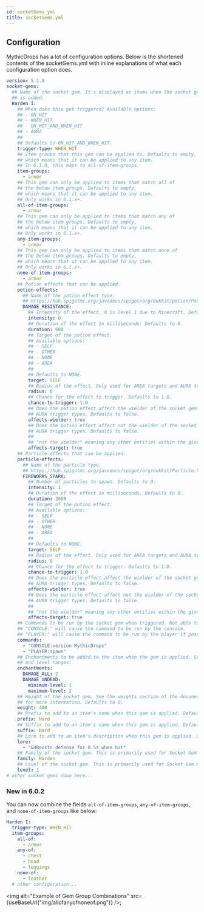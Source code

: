 ```yaml
---
id: socketGems_yml
title: socketGems.yml
---
```



## Configuration

MythicDrops has a lot of configuration options. Below is the shortened contents of the
socketGems.yml with inline explanations of what each configuration option does.

```yaml
version: 5.1.0
socket-gems:
  ## Name of the socket gem. It's displayed on items when the socket gem
  ## is added.
  Harden I:
    ## When does this get triggered? Available options:
    ## - ON_HIT
    ## - WHEN_HIT
    ## - ON_HIT_AND_WHEN_HIT
    ## - AURA
    ##
    ## Defaults to ON_HIT_AND_WHEN_HIT.
    trigger-type: WHEN_HIT
    ## Item groups that this gem can be applied to. Defaults to empty,
    ## which means that it can be applied to any item.
    ## In 6.1.0, this maps to all-of-item-groups.
    item-groups:
      - armor
    ## This gem can only be applied to items that match all of
    ## the below item groups. Defaults to empty,
    ## which means that it can be applied to any item.
    ## Only works in 6.1.x+.
    all-of-item-groups:
      - armor
    ## This gem can only be applied to items that match any of
    ## the below item groups. Defaults to empty,
    ## which means that it can be applied to any item.
    ## Only works in 6.1.x+.
    any-item-groups:
      - armor
    ## This gem can only be applied to items that match none of
    ## the below item groups. Defaults to empty,
    ## which means that it can be applied to any item.
    ## Only works in 6.1.x+.
    none-of-item-groups:
      - armor
    ## Potion effects that can be applied.
    potion-effects:
      ## Name of the potion effect type.
      ## https://hub.spigotmc.org/javadocs/spigot/org/bukkit/potion/PotionEffectType.html
      DAMAGE_RESISTANCE:
        ## Intensity of the effect. 0 is level 1 due to Minecraft. Defaults to 0.
        intensity: 0
        ## Duration of the effect in milliseconds. Defaults to 0.
        duration: 600
        ## Target of the potion effect.
        ## Available options:
        ## - SELF
        ## - OTHER
        ## - NONE
        ## - AREA
        ##
        ## Defaults to NONE.
        target: SELF
        ## Radius of the effect. Only used for AREA targets and AURA triggers. Defaults to 0.
        radius: 0
        ## Chance for the effect to trigger. Defaults to 1.0.
        chance-to-trigger: 1.0
        ## Does the potion effect affect the wielder of the socket gem? Only used for
        ## AURA trigger types. Defaults to false.
        affects-wielder: true
        ## Does the potion effect affect not the wielder of the socket gem? Only used for
        ## AURA trigger types. Defaults to false.
        ##
        ## "not the wielder" meaning any other entities within the given radius.
        affects-target: true
    ## Particle effects that can be applied.
    particle-effects:
      ## Name of the particle type.
      ## https://hub.spigotmc.org/javadocs/spigot/org/bukkit/Particle.html
      FIREWORKS_SPARK:
        ## Number of particles to spawn. Defaults to 0.
        intensity: 1
        ## Duration of the effect in milliseconds. Defaults to 0.
        duration: 2000
        ## Target of the potion effect.
        ## Available options:
        ## - SELF
        ## - OTHER
        ## - NONE
        ## - AREA
        ##
        ## Defaults to NONE.
        target: SELF
        ## Radius of the effect. Only used for AREA targets and AURA triggers. Defaults to 0.
        radius: 0
        ## Chance for the effect to trigger. Defaults to 1.0.
        chance-to-trigger: 1.0
        ## Does the particle effect affect the wielder of the socket gem? Only used for
        ## AURA trigger types. Defaults to false.
        affects-wielder: true
        ## Does the particle effect affect not the wielder of the socket gem? Only used for
        ## AURA trigger types. Defaults to false.
        ##
        ## "not the wielder" meaning any other entities within the given radius.
        affects-target: true
    ## Commands to be run by the socket gem when triggered. Not able to be triggered by AURA.
    ## "CONSOLE:" will cause the command to be run by the console.
    ## "PLAYER:" will cause the command to be run by the player if possible.
    commands:
      - "CONSOLE:version MythicDrops"
      - "PLAYER:spawn"
    ## Enchantments to be added to the item when the gem is applied. Supports both single level
    ## and level ranges.
    enchantments:
      DAMAGE_ALL: 2
      DAMAGE_UNDEAD:
        minimum-level: 1
        maximum-level: 2
    ## Weight of the socket gem. See the weights section of the documentation
    ## for more information. Defaults to 0.
    weight: 400
    ## Prefix to add to an item's name when this gem is applied. Defaults to no prefix.
    prefix: Hard
    ## Suffix to add to an item's name when this gem is applied. Defaults to no prefix.
    suffix: Hard
    ## Lore to add to an item's description when this gem is applied. Defaults to no lore.
    lore:
      - "&4Boosts defense for 0.5s when hit"
    ## Family of the socket gem. This is primarily used for Socket Gem Combining.
    family: Harden
    ## Level of the socket gem. This is primarily used for Socket Gem Combining.
    level: 1
# other socket gems down here...
```

### New in 6.0.2

You can now combine the fields `all-of-item-groups`, `any-of-item-groups`, and `none-of-item-groups` like below:

```yaml
Harden I:
  trigger-type: WHEN_HIT
  item-groups:
    all-of:
      - armor
    any-of:
      - chest
      - head
      - leggings
    none-of:
      - leather
  # other configuration...
```

<img alt="Example of Gem Group Combinations" src={useBaseUrl("img/allofanyofnoneof.png")} />;
